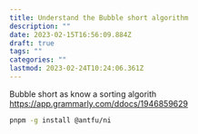 ```yaml
---
title: Understand the Bubble short algorithm
description: ""
date: 2023-02-15T16:56:09.884Z
draft: true
tags: ""
categories: ""
lastmod: 2023-02-24T10:24:06.361Z
---
```


Bubble short  as know a sorting algorith
https://app.grammarly.com/ddocs/1946859629

```bash
pnpm -g install @antfu/ni

```